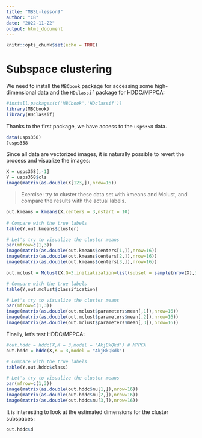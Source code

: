 ```yaml
---
title: "MBSL-lesson9"
author: "CB"
date: "2022-11-22"
output: html_document
---
```


```r
knitr::opts_chunk$set(echo = TRUE)
```

# Subspace clustering

We need to install the `MBCbook` package for accessing some high-dimensional data and the `HDclassif` package for HDDC/MPPCA:

```r
#install.packages(c('MBCbook','HDclassif'))
library(MBCbook)
library(HDclassif)
```

Thanks to the first package, we have access to the `usps358` data.

```r
data(usps358)
?usps358
```

Since all data are vectorized images, it is naturally possible to revert the process and visualize the images:

```r
X = usps358[,-1]
Y = usps358$cls
image(matrix(as.double(X[123,]),nrow=16))
```

> Exercise: try to cluster these data set with kmeans and Mclust, and compare the results with the actual labels.

```r
out.kmeans = kmeans(X,centers = 3,nstart = 10)
   
# Compare with the true labels
table(Y,out.kmeans$cluster)

# Let's try to visualize the cluster means
par(mfrow=c(1,3))
image(matrix(as.double(out.kmeans$centers[1,]),nrow=16))
image(matrix(as.double(out.kmeans$centers[2,]),nrow=16))
image(matrix(as.double(out.kmeans$centers[3,]),nrow=16))
```


```r
out.mclust = Mclust(X,G=3,initialization=list(subset = sample(nrow(X),300)))

# Compare with the true labels
table(Y,out.mclust$classification)

# Let's try to visualize the cluster means
par(mfrow=c(1,3))
image(matrix(as.double(out.mclust$parameters$mean[,1]),nrow=16))
image(matrix(as.double(out.mclust$parameters$mean[,2]),nrow=16))
image(matrix(as.double(out.mclust$parameters$mean[,3]),nrow=16))
```
Finally, let's test HDDC/MPPCA:

```r
#out.hddc = hddc(X,K = 3,model = "AkjBkQkd") # MPPCA
out.hddc = hddc(X,K = 3,model = "AkjBkQkdk")

# Compare with the true labels
table(Y,out.hddc$class)

# Let's try to visualize the cluster means
par(mfrow=c(1,3))
image(matrix(as.double(out.hddc$mu[1,]),nrow=16))
image(matrix(as.double(out.hddc$mu[2,]),nrow=16))
image(matrix(as.double(out.hddc$mu[3,]),nrow=16))
```

It is interesting to look at the estimated dimensions for the cluster subspaces:

```r
out.hddc$d
```









